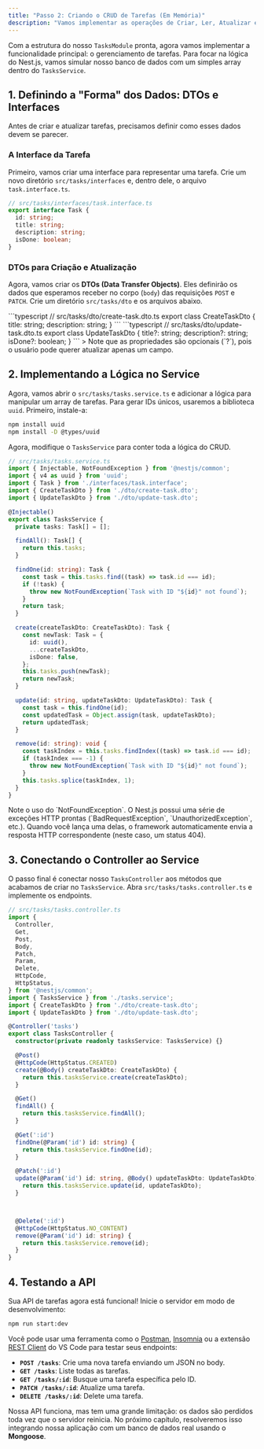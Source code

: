 ```yaml
---
title: "Passo 2: Criando o CRUD de Tarefas (Em Memória)"
description: "Vamos implementar as operações de Criar, Ler, Atualizar e Deletar (CRUD) para nossas tarefas, usando um array em memória para simular um banco de dados."
---
```



Com a estrutura do nosso `TasksModule` pronta, agora vamos implementar a funcionalidade principal: o gerenciamento de tarefas. Para focar na lógica do Nest.js, vamos simular nosso banco de dados com um simples array dentro do `TasksService`.

## 1. Definindo a "Forma" dos Dados: DTOs e Interfaces

Antes de criar e atualizar tarefas, precisamos definir como esses dados devem se parecer.

### A Interface da Tarefa

Primeiro, vamos criar uma interface para representar uma tarefa. Crie um novo diretório `src/tasks/interfaces` e, dentro dele, o arquivo `task.interface.ts`.

```typescript
// src/tasks/interfaces/task.interface.ts
export interface Task {
  id: string;
  title: string;
  description: string;
  isDone: boolean;
}
```

### DTOs para Criação e Atualização

Agora, vamos criar os **DTOs (Data Transfer Objects)**. Eles definirão os dados que esperamos receber no corpo (`body`) das requisições `POST` e `PATCH`. Crie um diretório `src/tasks/dto` e os arquivos abaixo.

<Tabs>
<TabItem label="create-task.dto.ts">
```typescript
// src/tasks/dto/create-task.dto.ts
export class CreateTaskDto {
  title: string;
  description: string;
}
```
</TabItem>
<TabItem label="update-task.dto.ts">
```typescript
// src/tasks/dto/update-task.dto.ts
export class UpdateTaskDto {
  title?: string;
  description?: string;
  isDone?: boolean;
}
```
> Note que as propriedades são opcionais (`?`), pois o usuário pode querer atualizar apenas um campo.
</TabItem>
</Tabs>

## 2. Implementando a Lógica no Service

Agora, vamos abrir o `src/tasks/tasks.service.ts` e adicionar a lógica para manipular um array de tarefas. Para gerar IDs únicos, usaremos a biblioteca `uuid`. Primeiro, instale-a:

```bash
npm install uuid
npm install -D @types/uuid
```

Agora, modifique o `TasksService` para conter toda a lógica do CRUD.

```typescript
// src/tasks/tasks.service.ts
import { Injectable, NotFoundException } from '@nestjs/common';
import { v4 as uuid } from 'uuid';
import { Task } from './interfaces/task.interface';
import { CreateTaskDto } from './dto/create-task.dto';
import { UpdateTaskDto } from './dto/update-task.dto';

@Injectable()
export class TasksService {
  private tasks: Task[] = [];

  findAll(): Task[] {
    return this.tasks;
  }

  findOne(id: string): Task {
    const task = this.tasks.find((task) => task.id === id);
    if (!task) {
      throw new NotFoundException(`Task with ID "${id}" not found`);
    }
    return task;
  }

  create(createTaskDto: CreateTaskDto): Task {
    const newTask: Task = {
      id: uuid(),
      ...createTaskDto,
      isDone: false,
    };
    this.tasks.push(newTask);
    return newTask;
  }

  update(id: string, updateTaskDto: UpdateTaskDto): Task {
    const task = this.findOne(id);
    const updatedTask = Object.assign(task, updateTaskDto);
    return updatedTask;
  }

  remove(id: string): void {
    const taskIndex = this.tasks.findIndex((task) => task.id === id);
    if (taskIndex === -1) {
      throw new NotFoundException(`Task with ID "${id}" not found`);
    }
    this.tasks.splice(taskIndex, 1);
  }
}
```

<Aside type="tip" title="Exceções do Nest.js">
Note o uso do `NotFoundException`. O Nest.js possui uma série de exceções HTTP prontas (`BadRequestException`, `UnauthorizedException`, etc.). Quando você lança uma delas, o framework automaticamente envia a resposta HTTP correspondente (neste caso, um status 404).
</Aside>

## 3. Conectando o Controller ao Service

O passo final é conectar nosso `TasksController` aos métodos que acabamos de criar no `TasksService`. Abra `src/tasks/tasks.controller.ts` e implemente os endpoints.

```typescript
// src/tasks/tasks.controller.ts
import {
  Controller,
  Get,
  Post,
  Body,
  Patch,
  Param,
  Delete,
  HttpCode,
  HttpStatus,
} from '@nestjs/common';
import { TasksService } from './tasks.service';
import { CreateTaskDto } from './dto/create-task.dto';
import { UpdateTaskDto } from './dto/update-task.dto';

@Controller('tasks')
export class TasksController {
  constructor(private readonly tasksService: TasksService) {}

  @Post()
  @HttpCode(HttpStatus.CREATED)
  create(@Body() createTaskDto: CreateTaskDto) {
    return this.tasksService.create(createTaskDto);
  }

  @Get()
  findAll() {
    return this.tasksService.findAll();
  }

  @Get(':id')
  findOne(@Param('id') id: string) {
    return this.tasksService.findOne(id);
  }

  @Patch(':id')
  update(@Param('id') id: string, @Body() updateTaskDto: UpdateTaskDto) {
    return this.tasksService.update(id, updateTaskDto);
  }



  @Delete(':id')
  @HttpCode(HttpStatus.NO_CONTENT)
  remove(@Param('id') id: string) {
    return this.tasksService.remove(id);
  }
}
```

## 4. Testando a API

Sua API de tarefas agora está funcional! Inicie o servidor em modo de desenvolvimento:

```bash
npm run start:dev
```

Você pode usar uma ferramenta como o [Postman](https://www.postman.com/), [Insomnia](https://insomnia.rest/) ou a extensão [REST Client](https://marketplace.visualstudio.com/items?itemName=humao.rest-client) do VS Code para testar seus endpoints:

-   **`POST /tasks`**: Crie uma nova tarefa enviando um JSON no body.
-   **`GET /tasks`**: Liste todas as tarefas.
-   **`GET /tasks/:id`**: Busque uma tarefa específica pelo ID.
-   **`PATCH /tasks/:id`**: Atualize uma tarefa.
-   **`DELETE /tasks/:id`**: Delete uma tarefa.

Nossa API funciona, mas tem uma grande limitação: os dados são perdidos toda vez que o servidor reinicia. No próximo capítulo, resolveremos isso integrando nossa aplicação com um banco de dados real usando o **Mongoose**.
